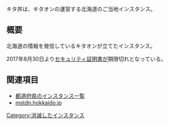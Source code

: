 {{Infobox instance
| Name          = キタ丼！
| Domain        = https://kitadon.com/
| Admin         = [https://kitadon.com/@kitaon_info キタオン]
| Country       = 日本
| Start         = 不明
| Kifu          = なし
| Alias         = なし
}}キタ丼は、キタオンの運営する北海道のご当地インスタンス。

== 概要 ==
北海道の情報を発信しているキタオンが立てたインスタンス。

2017年8月30日より[[セキュリティ証明書]]が期限切れとなっている。

== 関連項目 ==
* [[都道府県のインスタンス一覧]]
* [[mstdn.hokkaido.jp]]

{{DEFAULTSORT:きたとん}}
[[Category:消滅したインスタンス]]
